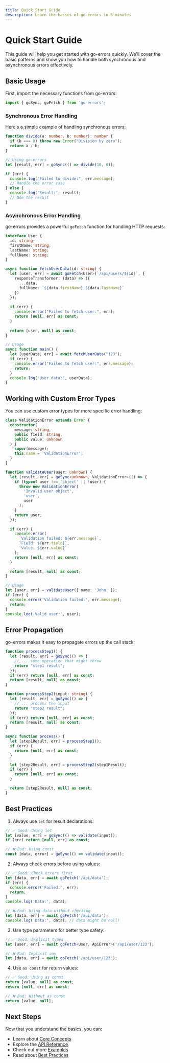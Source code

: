 ```yaml
---
title: Quick Start Guide
description: Learn the basics of go-errors in 5 minutes
---
```


# Quick Start Guide

This guide will help you get started with go-errors quickly. We'll cover the basic patterns and show you how to handle both synchronous and asynchronous errors effectively.

## Basic Usage

First, import the necessary functions from go-errors:

```typescript
import { goSync, goFetch } from 'go-errors';
```

### Synchronous Error Handling

Here's a simple example of handling synchronous errors:

```typescript
function divide(a: number, b: number): number {
  if (b === 0) throw new Error("Division by zero");
  return a / b;
}

// Using go-errors
let [result, err] = goSync(() => divide(10, 0));

if (err) {
  console.log("Failed to divide:", err.message);
  // Handle the error case
} else {
  console.log("Result:", result);
  // Use the result
}
```

### Asynchronous Error Handling

go-errors provides a powerful `goFetch` function for handling HTTP requests:

```typescript
interface User {
  id: string;
  firstName: string;
  lastName: string;
  fullName: string;
}

async function fetchUserData(id: string) {
  let [user, err] = await goFetch<User>(`/api/users/${id}`, {
    responseTransformer: (data) => ({
      ...data,
      fullName: `${data.firstName} ${data.lastName}`
    })
  });
  
  if (err) {
    console.error("Failed to fetch user:", err);
    return [null, err] as const;
  }
  
  return [user, null] as const;
}

// Usage
async function main() {
  let [userData, err] = await fetchUserData("123");
  if (err) {
    console.error("Failed to fetch user:", err.message);
    return;
  }
  console.log("User data:", userData);
}
```

## Working with Custom Error Types

You can use custom error types for more specific error handling:

```typescript
class ValidationError extends Error {
  constructor(
    message: string,
    public field: string,
    public value: unknown
  ) {
    super(message);
    this.name = 'ValidationError';
  }
}

function validateUser(user: unknown) {
  let [result, err] = goSync<unknown, ValidationError>(() => {
    if (typeof user !== 'object' || !user) {
      throw new ValidationError(
        'Invalid user object',
        'user',
        user
      );
    }
    return user;
  });

  if (err) {
    console.error(
      `Validation failed: ${err.message}`,
      `Field: ${err.field}`,
      `Value: ${err.value}`
    );
    return [null, err] as const;
  }

  return [result, null] as const;
}

// Usage
let [user, err] = validateUser({ name: 'John' });
if (err) {
  console.error('Validation failed:', err.message);
  return;
}
console.log('Valid user:', user);
```

## Error Propagation

go-errors makes it easy to propagate errors up the call stack:

```typescript
function processStep1() {
  let [result, err] = goSync(() => {
    // ... some operation that might throw
    return "step1 result";
  });
  if (err) return [null, err] as const;
  return [result, null] as const;
}

function processStep2(input: string) {
  let [result, err] = goSync(() => {
    // ... process the input
    return "step2 result";
  });
  if (err) return [null, err] as const;
  return [result, null] as const;
}

async function process() {
  let [step1Result, err] = processStep1();
  if (err) {
    return [null, err] as const;
  }

  let [step2Result, err] = processStep2(step1Result);
  if (err) {
    return [null, err] as const;
  }

  return [step2Result, null] as const;
}
```

## Best Practices

1. Always use `let` for result declarations:
```typescript
// ✅ Good: Using let
let [value, err] = goSync(() => validate(input));
if (err) return [null, err] as const;

// ❌ Bad: Using const
const [data, error] = goSync(() => validate(input));
```

2. Always check errors before using values:
```typescript
// ✅ Good: Check errors first
let [data, err] = await goFetch('/api/data');
if (err) {
  console.error('Failed:', err);
  return;
}
console.log('Data:', data);

// ❌ Bad: Using data without checking
let [data, err] = await goFetch('/api/data');
console.log('Data:', data); // data might be null!
```

3. Use type parameters for better type safety:
```typescript
// ✅ Good: Explicit types
let [user, err] = await goFetch<User, ApiError>('/api/user/123');

// ❌ Bad: Implicit any
let [data, err] = await goFetch('/api/user/123');
```

4. Use `as const` for return values:
```typescript
// ✅ Good: Using as const
return [value, null] as const;
return [null, err] as const;

// ❌ Bad: Without as const
return [value, null];
```

## Next Steps

Now that you understand the basics, you can:
- Learn about [Core Concepts](/docs/getting-started/core-concepts)
- Explore the [API Reference](/docs/api-reference)
- Check out more [Examples](/docs/examples)
- Read about [Best Practices](/docs/guides/best-practices)
